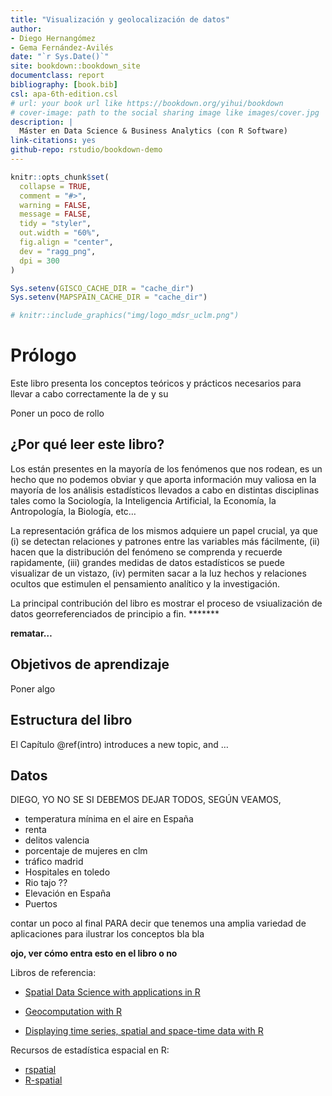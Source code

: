 ```yaml
--- 
title: "Visualización y geolocalización de datos"
author:
- Diego Hernangómez
- Gema Fernández-Avilés
date: "`r Sys.Date()`"
site: bookdown::bookdown_site
documentclass: report
bibliography: [book.bib]
csl: apa-6th-edition.csl
# url: your book url like https://bookdown.org/yihui/bookdown
# cover-image: path to the social sharing image like images/cover.jpg
description: |
  Máster en Data Science & Business Analytics (con R Software)
link-citations: yes
github-repo: rstudio/bookdown-demo
---
```


```r
knitr::opts_chunk$set(
  collapse = TRUE,
  comment = "#>",
  warning = FALSE,
  message = FALSE,
  tidy = "styler",
  out.width = "60%",
  fig.align = "center",
  dev = "ragg_png",
  dpi = 300
)

Sys.setenv(GISCO_CACHE_DIR = "cache_dir")
Sys.setenv(MAPSPAIN_CACHE_DIR = "cache_dir")
```



```r
# knitr::include_graphics("img/logo_mdsr_uclm.png")
```


# Prólogo {-}

Este libro presenta los conceptos teóricos y prácticos necesarios 
para llevar a cabo correctamente la \index{visualización} de 
\index{datos espaciales} y su \index{geolocalización}

Poner un poco de rollo



## ¿Por qué leer este libro? {-}

Los \index{datos geolocalizados} están presentes en la mayoría de los fenómenos que 
nos rodean, es un hecho que no podemos obviar y que aporta información muy
valiosa en la mayoría de los análisis estadísticos llevados a cabo en distintas
disciplinas tales como la Sociología, la Inteligencia Artificial, la Economía, 
la Antropología, la Biología, etc...


La representación gráfica de los 
mismos adquiere un papel crucial, ya que (i) se detectan relaciones y 
patrones entre las variables más fácilmente, (ii) hacen que la distribución del fenómeno
se comprenda y recuerde rapidamente, (iii)  grandes medidas de datos 
estadísticos se puede visualizar de un vistazo, (iv) permiten sacar a la luz 
hechos y relaciones ocultos que estimulen el pensamiento analítico y la investigación.

La principal contribución del libro es mostrar el proceso de vsiualización
de datos georreferenciados de principio a fin. *******


 [**rematar...**]{style:col="red"}

## Objetivos de aprendizaje {-}

Poner algo

## Estructura del libro {-}

El Capítulo \@ref(intro) introduces a new topic, and ...


## Datos {-}

DIEGO, YO NO SE SI DEBEMOS DEJAR TODOS, SEGÚN VEAMOS, 

- temperatura mínima en el aire en España
- renta
- delitos valencia
- porcentaje de mujeres en clm
- tráfico madrid
- Hospitales en toledo
- Rio tajo ??
- Elevación en España
- Puertos 


contar un poco al final PARA decir que tenemos una amplia variedad de aplicaciones
para ilustrar los conceptos bla bla



**ojo, ver cómo entra esto en el libro o no**

Libros de referencia:

-   [Spatial Data Science with applications in
    R](https://keen-swartz-3146c4.netlify.app/)

-   [Geocomputation with R](https://geocompr.robinlovelace.net/)

-   [Displaying time series, spatial and space-time data with
    R](https://oscarperpinan.github.io/bookvis/)

Recursos de estadística espacial en R:

-   [rspatial](https://rspatial.org/)
-   [R-spatial](https://r-spatial.org/projects/)



